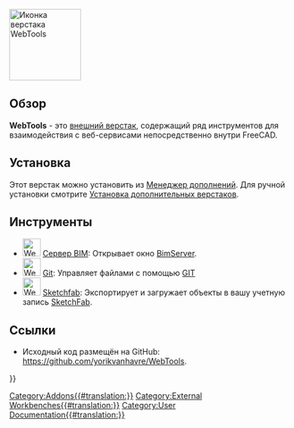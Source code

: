 <languages/>
[[Image:WebTools workbench icon.svg|thumb|128px|Иконка верстака WebTools]]

==Обзор==
'''WebTools''' - это [[External workbenches/ru|внешний верстак]], содержащий ряд инструментов для взаимодействия с веб-сервисами непосредственно внутри FreeCAD.

<span id="Installation"></span>
==Установка==

Этот верстак можно установить из [[Std_AddonMgr/ru|Менеджер дополнений]]. Для ручной установки смотрите [[Installing_more_workbenches/ru|Установка дополнительных верстаков]].

<span id="Tools"></span>
== Инструменты ==

* [[Image:WebTools_BimServer.svg|32px]] [[WebTools_BimServer/ru|Сервер BIM]]: Открывает окно [http://www.bimserver.org BimServer].
* [[Image:WebTools_Git.svg|32px]] [[WebTools_Git/ru|Git]]: Управляет файлами с помощью [https://en.wikipedia.org/wiki/Git_%28software%29 GIT]
* [[Image:WebTools_Sketchfab.svg|32px]] [[WebTools_Sketchfab/ru|Sketchfab]]: Экспортирует и загружает объекты в вашу учетную запись [http://www.sketchfab.com SketchFab].

<span id="Links"></span>
== Ссылки ==

* Исходный код размещён на GitHub: https://github.com/yorikvanhavre/WebTools.


{{Userdocnavi{{#translation:}}}}
[[Category:Addons{{#translation:}}]]
[[Category:External Workbenches{{#translation:}}]]
[[Category:User Documentation{{#translation:}}]]
{{clear}}